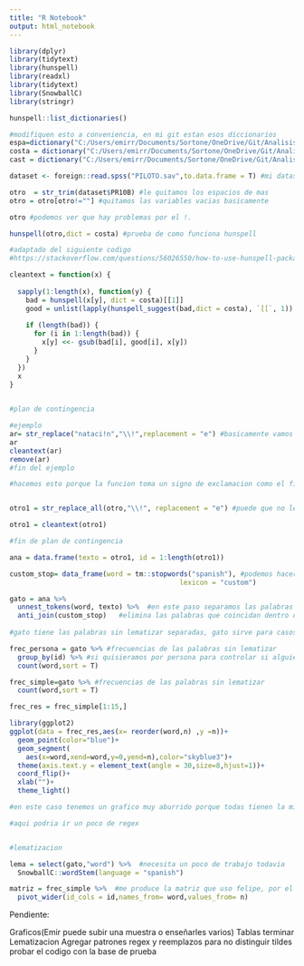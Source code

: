 ```yaml
---
title: "R Notebook"
output: html_notebook
---
```



```r
library(dplyr)
library(tidytext)
library(hunspell)
library(readxl)
library(tidytext)
library(SnowballC)
library(stringr)

hunspell::list_dictionaries()

#modifiquen esto a conveniencia, en mi git estan esos diccionarios
espa=dictionary("C:/Users/emirr/Documents/Sortone/OneDrive/Git/Analisis-de-textos/mex/es_MX.dic")
costa = dictionary("C:/Users/emirr/Documents/Sortone/OneDrive/Git/Analisis-de-textos/costa/es_cr.dic")
cast = dictionary("C:/Users/emirr/Documents/Sortone/OneDrive/Git/Analisis-de-textos/cast/es_ES.dic")

dataset <- foreign::read.spss("PILOTO.sav",to.data.frame = T) #mi dataset 

otro  = str_trim(dataset$PR10B) #le quitamos los espacios de mas 
otro = otro[otro!=""] #quitamos las variables vacias basicamente

otro #podemos ver que hay problemas por el !.

hunspell(otro,dict = costa) #prueba de como funciona hunspell

#adaptado del siguiente codigo 
#https://stackoverflow.com/questions/56026550/how-to-use-hunspell-package-to-suggest-correct-words-in-a-column-in-r

cleantext = function(x) {
  
  sapply(1:length(x), function(y) {
    bad = hunspell(x[y], dict = costa)[[1]]
    good = unlist(lapply(hunspell_suggest(bad,dict = costa), `[[`, 1))
    
    if (length(bad)) {
      for (i in 1:length(bad)) {
        x[y] <<- gsub(bad[i], good[i], x[y])
      }
    }
  })
  x
}
 

#plan de contingencia

#ejemplo
ar= str_replace("nataci!n","\\!",replacement = "e") #basicamente vamos a hacer esto, reemplazar el signo de exclamacion por una vocal
ar
cleantext(ar)
remove(ar)
#fin del ejemplo

#hacemos esto porque la funcion toma un signo de exclamacion como el fin de una oracion (de forma correcta segun el español); consecuentemente lo va a tomar como si fuera dos palabras.


otro1 = str_replace_all(otro,"\\!", replacement = "e") #puede que no les funcione dependiendo de su version de R. En ese caso tendrían que borrarle un backslash.

otro1 = cleantext(otro1)

#fin de plan de contingencia

ana = data.frame(texto = otro1, id = 1:length(otro1))

```



```r

custom_stop= data_frame(word = tm::stopwords("spanish"), #podemos hacerlo así
                                          lexicon = "custom")

gato = ana %>% 
  unnest_tokens(word, texto) %>%  #en este paso separamos las palabras individualmente
  anti_join(custom_stop)   #elimina las palabras que coincidan dentro del registro de stopwords
  
#gato tiene las palabras sin lematizar separadas, gato sirve para casos donde no queremos lematizar

frec_persona = gato %>% #frecuencias de las palabras sin lematizar 
  group_by(id) %>% #si quisieramos por persona para controlar si alguien dijo muchas veces una palabra
  count(word,sort = T) 

frec_simple=gato %>% #frecuencias de las palabras sin lematizar 
  count(word,sort = T) 

frec_res = frec_simple[1:15,]

```



```r
library(ggplot2)
ggplot(data = frec_res,aes(x= reorder(word,n) ,y =n))+
  geom_point(color="blue")+
  geom_segment(
    aes(x=word,xend=word,y=0,yend=n),color="skyblue3")+
  theme(axis.text.y = element_text(angle = 30,size=8,hjust=1))+
  coord_flip()+
  xlab("")+
  theme_light()

#en este caso tenemos un grafico muy aburrido porque todas tienen la misma frecuencia porque el tamaño es muy pequeño

```





```r
#aqui podria ir un poco de regex


#lematizacion 

lema = select(gato,"word") %>%  #necesita un poco de trabajo todavia
  SnowballC::wordStem(language = "spanish")

```








```r
matriz = frec_simple %>%  #me produce la matriz que uso felipe, por el momento no se necesita
  pivot_wider(id_cols = id,names_from= word,values_from= n)
```

Pendiente:

Graficos(Emir puede subir una muestra o enseñarles varios)
Tablas
terminar Lematizacion
Agregar patrones regex y reemplazos para no distinguir tildes
probar el codigo con la base de prueba